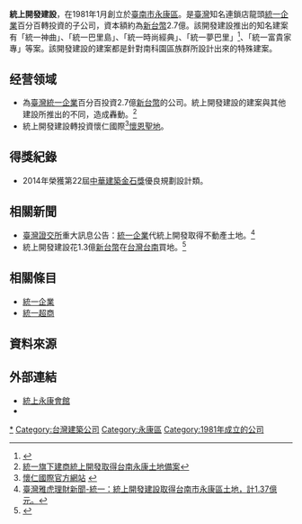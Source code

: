 {{Infobox_Company
| company_name   = 統上開發建設股份有限公司<br/><small></small>
| company_logo   = 
| company_type   = 
| ROC_UBN        = 
| market_information = 
| company_slogan = 
| foundation     = 1981年1月
| location       = {{ROC}}<br/>[[臺南市|臺南市]][[永康區|永康區]]永安路165巷155號
| zip_code       = 71001
| telephone_no   = +886 6 2546028
| founder        = 
| chairman       = 
| GM             = 
| num_employees  = 
| industry       = 建築營造業
| Principal Activities       = 
| capital        = 
| revenue        = 
| subsid         = 
| homepage       = 
| footnotes      = 
}}
'''統上開發建設'''，在1981年1月創立於[[臺南市|臺南市]][[永康區|永康區]]。是[[臺灣|臺灣]]知名連鎖店龍頭[[統一企業|統一企業]]百分百轉投資的子公司，資本額約為[[新台幣|新台幣]]2.7億。該開發建設推出的知名建案有「統一神曲」、「統一巴里島」、「統一時尚經典」、「統一夢巴里」<ref>{{Cite web |url=http://www.appledaily.com.tw/appledaily/article/international/20100508/32495173/ |title=蘋果日報：統一夢巴里，峇里島休閒風別墅。 |access-date=2013-09-07 |archive-date=2016-03-04 |archive-url=https://web.archive.org/web/20160304200317/http://www.appledaily.com.tw/appledaily/article/international/20100508/32495173/ |dead-url=no }}</ref>、「統一富貴家專」等案。該開發建設的建案都是針對南科園區族群所設計出來的特殊建案。

== 经营领域 ==
*為[[臺灣|臺灣]][[統一企業|統一企業]]百分百投資2.7億[[新台幣|新台幣]]的公司。統上開發建設的建案與其他建設所推出的不同，造成轟動。<ref>[http://news.cnyes.com/Content/20130903/KHA770U6J2GGV.shtml?c=tw_house 統一旗下建商統上開發取得台南永康土地備案]</ref>
*統上開發建設轉投資懷仁國際<ref>[http://www.huairen.com.tw/faq.htm 懷仁國際官方網站] {{webarchive|url=https://web.archive.org/web/20140824211805/http://www.huairen.com.tw/faq.htm |date=2014-08-24 }}</ref>[[懷恩聖地|懷恩聖地]]。

== 得獎紀錄 ==
*2014年榮獲第22屆[[中華建築金石獎|中華建築金石獎]]優良規劃設計類。

== 相關新聞 ==
*[[臺灣證交所|臺灣證交所]]重大訊息公告：[[統一企業|統一企業]]代統上開發取得不動產土地。<ref>[http://tw.money.yahoo.com/news_article/adbf/d_a_130903_48_3zjz2 臺灣雅虎理財新聞-統一：統上開發建設取得台南市永康區土地，計1.37億元。]</ref>
*統上開發建設花1.3億[[新台幣|新台幣]]在[[台灣|台灣]][[台南|台南]]買地。<ref>{{Cite web |url=http://udn.com/NEWS/STOCK/STO4/8140405.shtml |title=統一子公司統上1.3億台南買地 |access-date=2013-09-07 |archive-date=2013-09-07 |archive-url=https://web.archive.org/web/20130907042739/http://udn.com/NEWS/STOCK/STO4/8140405.shtml |dead-url=no }}</ref>

== 相關條目 ==
*[[統一企業|統一企業]]
*[[統一超商|統一超商]]

==資料來源==
<references/>

== 外部連結 ==
*[http://www.unidorm.com.tw/ 統上永康會館] {{Wayback|url=http://www.unidorm.com.tw/ |date=20210122100649 }}
*{{facebook|pages/統上永康會館/407956505901198|統上永康會館}}

{{統一企業}}

[[Category:統一企業集團|*]]
[[Category:台灣建築公司|Category:台灣建築公司]]
[[Category:永康區|Category:永康區]]
[[Category:1981年成立的公司|Category:1981年成立的公司]]